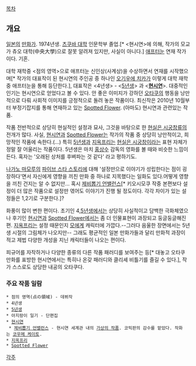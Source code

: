 [[목차]]

== 개요 ==
[[일본]]의 [[만화가]]. 1974년생. [[츠쿠바 대학]] 인문학부 졸업.[* <현시연>에 의해, 작가의 모교가 츄오 대학(中央大學)으로 잘못 알려져 있지만, 사실이 아니다.] [[애프터눈]] 연재 작가이다. 기혼.

대학 재학중 <점의 영역>으로 애프터눈 신인상(사계상)을 수상하면서 연재를 시작했으며[* 작가의 대표작이 된 현시연의 주인공 중 하나인 [[오기우에 치카]]가 이렇게 대학 재학중 애프터눈을 통해 등단한다.], 대표작은 <4년생> - <[[5년생]]> 과 <'''[[현시연]]'''>. 대중적인 인기는 현시연으로 얻었다고 볼 수 있다. 안 좋은 이미지가 강하던 [[오타쿠]]의 행동을 낭만적으로 다뤄 사회적 이미지를 긍정적으로 돌려 놓은 작품이다. 최신작은 2010년 10월부터 부정기잡지를 통해 연재하고 있는 [[Spotted Flower]]. (아마도) 현시연과 관련있는 작품.

작품 전반적으로 상당히 현실적인 설정과 묘사, 그것을 바탕으로 한 [[현실은 시궁창]]류의 전개가 많다. 사실, [[현시연]]과 [[Spotted Flower]]는 작가의 작품 중 상당히 낭만적이고, 희망적인 작품에 속한다.(...) 특히 [[5년생]]과 [[지옥프리]]는 [[현실은 시궁창]]이라는 표현 자체가 정말 잘 어울리는 작품이다. 5년생은 마치 [[홍상수]] 감독의 영화를 볼 때와 비슷한 느낌이 든다. 혹자는 '오래된 상처를 후벼파는 것 같다' 라고 평하기도. 

[[나가노 마모루]]의 [[파이브 스타 스토리]]에 대해 '설정만으로 이야기가 성립한다는 점이 굉장하다'면서 자신에게 영향을 끼친 만화 중 하나로 지목했다는 일화도 있다.어떻게 영향을 끼친 건지는 알 수 없지만... 혹시 [[제비뽑기 언밸런스]][* 키오시모쿠 작중 본편보다 설정이 더 많은 작품으로 설정만 엮어도 이야기가 진행 될 정도이다. 각각 차이가 있는 설정들은 1,2기로 구분한다.]?

화풍이 많이 변한 편이다. 초기인 4,[[5년생]]에서는 상당히 사실적이고 담백한 극화체였으나 후기인 [[현시연]]과 [[Spotted Flower]]에서는 좀 더 인물표현이 과장되고 둥글둥글해진 편. [[지옥프리]]는 설정 때문인지 [[모에]]계 캐릭터에 가깝다.--그러다 음울한 장면에서는 5년생 시절의 그림체가 나오지만-- 그래도 평균적인 일본 만화가들과 달리 만화적 과장이 적고 제법 다양한 개성을 지닌 캐릭터들이 나오는 편이다.

피규어를 자작하거나 다양한 종류의 다른 작품 패러디를 보여주는 등[* 대놓고 오타쿠 만화를 표방한 현시연에서는 특히나 온갖 패러디와 클리셰 비틀기를 즐길 수 있다.], 작가 스스로도 상당한 내공의 오타쿠다. 

=== 주요 작품 일람 ===
 * 점의 영역(点の領域) - 데뷔작
 * 4년생
 * [[5년생]]
 * 아지랑이 일기 - 단편집
 * [[현시연]]
  * [[제비뽑기 언밸런스]] - 현시연 세계관 내의 [[가상의 작품]]. 코믹판의 감수를 맡았다. 작화는 [[코우메 케이토]].
 * [[지옥프리]]
 * [[Spotted Flower]]

[[각주]]
